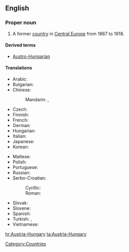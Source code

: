 ==English==
{{wikipedia}}

===Proper noun===
{{en-proper-noun}}

# A former [[country]] in [[Central Europe]] from 1867 to 1918.

====Derived terms====
* [[Austro-Hungarian]]

====Translations====
{{trans-top|formal country in Central Europe}}
* Arabic: {{t|ar|النمسا والمجر|tr=al-nímsaa wa-l-májar|sc=Arab}}
* Bulgarian: {{t|bg|Австро-Унгария|f|tr=Ávstro-Ungárija|sc=Cyrl}}
* Chinese:
*: Mandarin: {{t|zh|奧匈帝國|sc=Hani}}, {{t|zh|奥匈帝国|tr=Ào-Xiōng dìguó|sc=Hani}}
* Czech: {{t|cs|Rakousko-Uhersko|n}}
* Finnish: {{t|fi|Itävalta-Unkari}}
* French: {{t|fr|Autriche-Hongrie|f}}
* German: {{t|de|Österreich-Ungarn|n}}
* Hungarian: {{t|hu|Ausztria-Magyarország}}
* Italian: {{t|it|Austria-Ungheria|f}}
* Japanese: {{t-|ja|オーストリア＝ハンガリー帝国|tr=Ōsutoria-Hangarī teikoku|sc=Jpan}}
* Korean: {{t|ko|오스트리아-헝가리|tr=Oseuteuria-Heonggali|sc=Kore}}
{{trans-mid}}
* Maltese: {{t|mt|Awstrija-Ungerija|xs=Maltese}}
* Polish: {{t+|pl|Austro-Węgry|p}}
* Portuguese: {{t|pt|Áustria-Hungria|f}}
* Russian: {{t|ru|Австро-Венгрия|f|tr=Ávstro-Véngrija|sc=Cyrl}}
* Serbo-Croatian:
*: Cyrillic: {{t|sh|Аустро-Угарска|f}}
*: Roman: {{t|sh|Austro-Ugarska|f}}
* Slovak: {{t|sk|Rakúsko-Uhorsko|n}}
* Slovene: {{t|sl|Avstro-Ogrska|f}}
* Spanish: {{t-|es|Austrohúngaro}}
* Turkish: {{t|tr|Avusurya-Macaristan}},  {{t|tr|Avustuya-Macaristan İmparatorluğu}}
* Vietnamese: {{t|vi|Đế quốc Áo-Hung}}
{{trans-bottom}}

[[Category:Countries]]

[[hr:Austria-Hungary]]
[[ta:Austria-Hungary]]